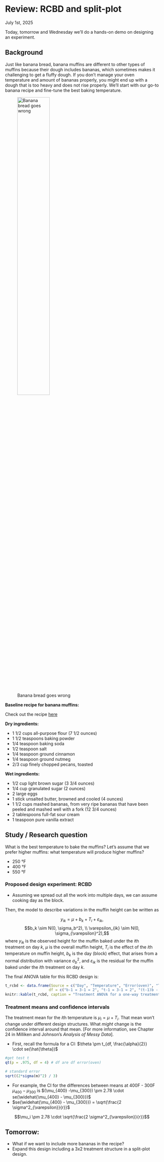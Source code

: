 # Review: RCBD and split-plot 
July 1st, 2025  

Today, tomorrow and Wednesday we'll do a hands-on demo on designing an experiment.  

## Background  

Just like banana bread, banana muffins are different to other types of muffins because their dough includes bananas, which sometimes makes it challenging to get a fluffy dough. 
If you don't manage your oven temperature and amount of bananas properly, you might end up with a dough that is too heavy and does not rise properly. 
We'll start with our go-to banana recipe and fine-tune the best baking temperature. 

![Banana bread goes wrong](../figures/banana_bread.jpg){width=50%}


**Baseline recipe for banana muffins:**  

Check out the recipe [here](https://www.ouichefnetwork.com/2016/06/a-life-changing-banana-nut-muffin.html)

**Dry ingredients:**  

- 1 1/2 cups all-purpose flour (7 1/2 ounces)
- 1 1/2 teaspoons baking powder 
- 1/4 teaspoon baking soda 
- 1/2 teaspoon salt 
- 1/4 teaspoon ground cinnamon 
- 1/4 teaspoon ground nutmeg
- 2/3 cup finely chopped pecans, toasted

**Wet ingredients:**  

- 1/2 cup light brown sugar (3 3/4 ounces)
- 1/4 cup granulated sugar (2 ounces)
- 2 large eggs
- 1 stick unsalted butter, browned and cooled (4 ounces)
- 1 1/2 cups mashed bananas, from very ripe bananas that have been peeled and mashed well with a fork (12 3/4 ounces)
- 2 tablespoons full-fat sour cream
- 1 teaspoon pure vanilla extract 

## Study / Research question

What is the best temperature to bake the muffins? Let's assume that we prefer higher muffins: what temperature will produce higher muffins? 

- 250 °F 
- 400 °F 
- 550 °F 

### Proposed design experiment: RCBD 

- Assuming we spread out all the work into multiple days, we can assume cooking day as the block. 

Then, the model to describe variations in the muffin height can be written as 

$$y_{ik} = \mu + b_k + T_i + \varepsilon_{ik},$$
$$b_k \sim N(0, \sigma_b^2), \\ \varepsilon_{ik} \sim N(0, \sigma_{\varepsilon}^2),$$
where $y_{ik}$ is the observed height for the muffin baked under the $i$th treatment on day $k$, $\mu$ is the overall muffin height, $T_i$ is the effect of the $i$th temperature on muffin height, $b_k$ is the day (block) effect, that arises from a normal distribution with variance $\sigma^2_b$, and $\varepsilon_{ik}$ is the residual for the muffin baked under the $i$th treatment on day $k$.   

The final ANOVA table for this RCBD design is:

```r
t_rcbd <- data.frame(Source = c("Day", "Temperature", "Error(oven)", "Total"),
                    df = c("b-1 = 3-1 = 2", "t-1 = 3-1 = 2", "(t-1)b - (t-1) = 2*3 - 2 = 4", "N-1 = 8"))
knitr::kable(t_rcbd, caption = "Treatment ANOVA for a one-way treatment structure in an RCBD")
```

### Treatment means and confidence intervals  

The treatment mean for the $i$th temperature is $\mu_i = \mu + T_i$. That mean won't change under different design structures. 
What *might* change is the confidence interval around that mean.
[For more information, see Chapter 24 in Milliken and Johnson's *Analysis of Messy Data*].

- First, recall the formula for a CI: $\theta \pm t_{df, \frac{\alpha}{2}} \cdot se(\hat{\theta})$

```r
#get test t
qt(p = .975, df = 4) # df are df error(oven)
```

```r
# standard error
sqrt((2*sigma(m)^2) / 3)
```

- For example, the CI for the differences between means at 400F - 300F $\mu_{400} - \mu_{300}$ is $(\mu_{400} -\mu_{300}) \pm 2.78 \cdot se(\widehat{\mu_{400} - \mu_{300}})$
- $se(\widehat{\mu_{400} - \mu_{300}}) = \sqrt{\frac{2 \sigma^2_{\varepsilon}}{r}}$

$$\mu_i \pm 2.78 \cdot \sqrt{\frac{2 \sigma^2_{\varepsilon}}{r}}$$


## Tomorrow: 

- What if we want to include more bananas in the recipe? 
- Expand this design including a 3x2 treatment structure in a split-plot design.  


